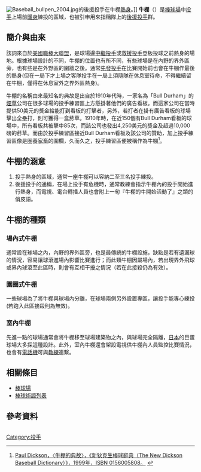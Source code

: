 [[File:Baseball_bullpen_2004.jpg|thumb]]的後援投手在牛棚[[熱身|熱身]]。]] 
'''牛棚'''（{{lang-en|Bullpen}}）是[[棒球場|棒球場]]中[[投手|投手]]上場前[[暖身|暖身]]練投的區域，也被引申用來指稱隊上的[[後援投手|後援投手]]群。

==簡介與由來==
該詞來自於[[美國職棒大聯盟|美國職棒大聯盟]]，是球場邊[[中繼投手|中繼投手]]或[[救援投手|救援投手]]登板投球之前熱身的場地。根據球場設計的不同，牛棚的位置也有所不同，有些球場是在內野的界外區旁，也有些是在外野區的圍牆之後。通常[[先發投手|先發投手]]在比賽開始前也會在牛棚作最後的熱身(但在一局下才上場之客隊投手在一局上須隨隊在休息室待命，不得繼續留在牛棚，僅得在休息室外之界外區熱身)。

牛棚的名稱由來最知名的典故是出自於1910年代時，一家名為「Bull Durham」的[[烟草|煙草]]公司在很多球場的投手練習區上方懸掛著他們的廣告看板。而這家公司在當時提供50美元的獎金給能打到看板的打擊者，另外，若打者在掛有廣告看板的球場擊出全壘打，則可獲得一盒菸草。1910年時，在近150個有Bull Durham看板的球場中，所有看板共被擊中85次，而該公司也發出4,250美元的獎金及超過10,000磅的菸草。而由於投手練習區接近Bull Durham看板及該公司的贊助，加上投手練習區像是圈養[[家畜|家畜]]的圍欄，久而久之，投手練習區便被稱作為牛棚<ref>[http://www.heckledepot.com/termbullpen.html Paul Dickson，〈牛棚的典故〉，《新狄克生棒球辭典（The New Dickson Baseball Dictionary）》，1999年，ISBN 0156005808。] {{webarchive|url=https://web.archive.org/web/20110711161320/http://www.heckledepot.com/termbullpen.html |date=2011-07-11 }}</ref>。

==牛棚的涵意==
#投手熱身的區域，通常一座牛棚可以容納二至三名投手練投。
#後援投手的通稱，在場上投手有危機時，通常教練會指示牛棚內的投手開始進行熱身，而電視、電台轉播人員也會附上一句『牛棚的牛開始活動了』之類的俏皮語。

==牛棚的種類==
===場內式牛棚===
通常設在球場之內，內野的界外區旁，也是最傳統的牛棚設施，缺點是若有遺漏球的情況，容易讓球滾進場內影響比賽進行；而此類牛棚因屬場內，若出現界外飛球或界內球滾至此區時，則會有互相干擾之情況（若在此接殺仍為有效）。

===圍圈式牛棚===
一些球場為了將牛棚與球場內分離，在球場兩側另外設置專區，讓投手能專心練投(若跑入此區接殺則為無效)。

===室內牛棚===
先進一點的球場通常會將牛棚移至球場建築物之內，與球場完全隔離，[[日本|日本]]的巨蛋球場大多採這種設計。此外，室內牛棚還會架設電視供牛棚內人員監控比賽情況，也會有[[電話機|電話機]]可與[[教練|教練]]連繫。

==相關條目==
{{Commonscat|Bullpen}}
*[[棒球場|棒球場]]
*[[棒球術語列表|棒球術語列表]]

==參考資料==
<div class="references-small" style="-moz-column-count:2; column-count:2;"> 
<references />
</div>


[[Category:投手|Category:投手]]